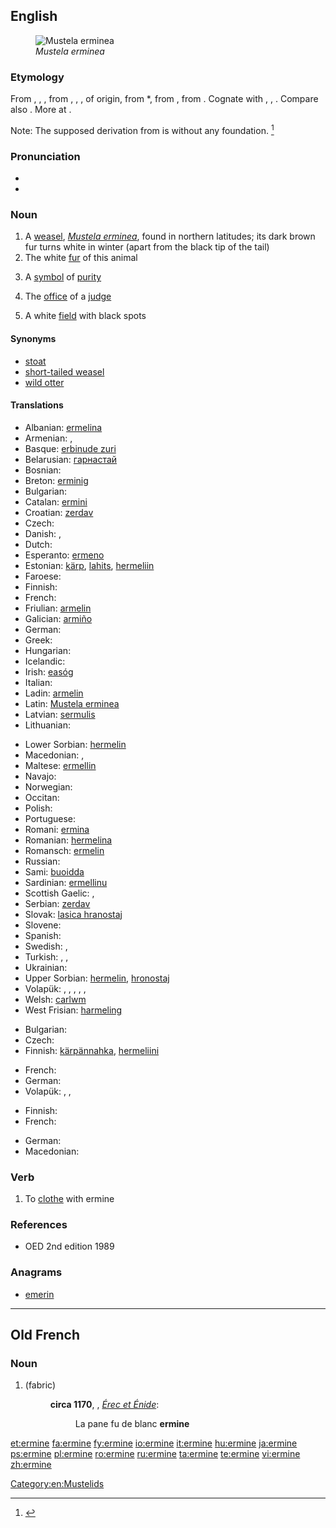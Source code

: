 ==English==
[[File:Veasel.jpg|thumb|right|''Mustela erminea'']]

===Etymology===
From {{etyl|enm}} {{term|ermine|lang=enm}}, {{term|ermin|lang=enm}}, {{term|ermyn|lang=enm}}, from {{etyl|fro}} {{term|ermin|lang=fro}}, {{term|ermine|lang=fro}}, {{term|hermine||ermine|lang=fro}}, of {{etyl|gem}} origin, from {{etyl|frk}} *{{term||harmo, *harmin-|ermine, stoat, weasel|lang=frk}}, from {{proto|Germanic|harmô|weasel|lang=en}}, from {{proto|Indo-European|ḱerǝm-|weasel|lang=en}}. Cognate with {{etyl|goh|-}} {{term|harmo||ermine, stoat, weasel|lang=goh}}, {{etyl|odt|-}} {{term|harm||weasel|lang=odt}}, {{etyl|ang|-}} {{term|hearma||fieldmouse, dormouse, weasel|lang=ang}}. Compare also {{etyl|de|-}} {{term|Hermelin||ermine|lang=de}}. More at {{l|en|ermelin}}.

Note: The supposed derivation from {{etyl|ML.|-}} {{term|mus|mūs|lang=la}} {{term|Armenius|lang=la||Armenian mouse}} is without any foundation. <ref>{{R:Century 1911}}</ref>

===Pronunciation===
* {{IPA|/ˈɜːmɪn/}}
* {{rhymes|ɜː(r)mɪn}}

===Noun===
{{wikipedia}}
{{en-noun}}

# A [[weasel]], ''[[Mustela erminea]]'', found in northern latitudes; its dark brown fur turns white in winter (apart from the black tip of the tail)
# The white [[fur]] of this animal
# {{poetic}} A [[symbol]] of [[purity]]
# {{figuratively}} The [[office]] of a [[judge]]
# {{heraldry}} A white [[field]] with black spots

====Synonyms====
* [[stoat]] {{qualifier|British}}
* [[short-tailed weasel]]
* [[wild otter]]

====Translations====
{{trans-top|Mustela erminea}}
* Albanian: [[ermelina]]
* Armenian: {{t+|hy|կնգում|tr=kngum}}, {{t-|hy|սպիտակ աքիս|tr=spitak ak’is}}
* Basque: [[erbinude zuri]]
* Belarusian: [[гарнастай]]
* Bosnian: {{t|bs|hermelin|m}}
* Breton: [[erminig]]
* Bulgarian: {{t|bg|хермелин|tr=hermelin|m}}
* Catalan: [[ermini]]
* Croatian: [[zerdav]]
* Czech: {{t-|cs|hranostaj|m}}
* Danish: {{t|da|hermelin|c}}, {{t|da|lækat|c}}
* Dutch: {{t+|nl|hermelijn|m}}
* Esperanto: [[ermeno]]
* Estonian: [[kärp]], [[lahits]], [[hermeliin]]
* Faroese: {{t|fo|roysikøttur}}
* Finnish: {{t+|fi|kärppä}}
* French: {{t+|fr|hermine|f}}
* Friulian: [[armelin]]
* Galician: [[armiño]]
* German: {{t+|de|Hermelin|n}}
* Greek: {{t|el|ερμίνα|f|tr=ermína}}
* Hungarian: {{t+|hu|hermelin}}
* Icelandic: {{t+|is|hreysiköttur}}
* Irish: [[easóg]]
* Italian: {{t-|it|ermellino|m}}
* Ladin: [[armelin]]
* Latin: [[Mustela erminea]] {{f}}
* Latvian: [[sermulis]]
* Lithuanian: {{t-|lt|šermuonėlis|xs=Lithuanian}}
{{trans-mid}}
* Lower Sorbian: [[hermelin]]
* Macedonian: {{t|mk|хермелин|m|tr=hermelín}}, {{t|mk|ермелин|m|tr=ermelín}}
* Maltese: [[ermellin]]
* Navajo: {{tø|nv|dlǫ́ʼiiłgaii}}
* Norwegian: {{t+|no|røyskatt}}
* Occitan: {{t|oc|ermina|f}}
* Polish: {{t|pl|gronostaj|m}}
* Portuguese: {{t-|pt|arminho|m}}
* Romani: [[ermina]] {{f}}
* Romanian: [[hermelina]]
* Romansch: [[ermelin]]
* Russian: {{t|ru|горностай|tr=gornostáj|m}}
* Sami: [[buoidda]]
* Sardinian: [[ermellinu]]
* Scottish Gaelic: {{t-|gd|neas|f|xs=Scottish Gaelic}}, {{t-|gd|neas mhòr|f|xs=Scottish Gaelic}}
* Serbian: [[zerdav]] {{m}}
* Slovak: [[lasica hranostaj]]
* Slovene: {{t+|sl|hermelin}}
* Spanish: {{t+|es|armiño|m}}
* Swedish: {{t-|sv|hermelin|c}}, {{t|sv|lekatt|c}}
* Turkish: {{t+|tr|as}}, {{t+|tr|kakım}}, {{t+|tr|ermin}}
* Ukrainian: {{t|uk|горностай|tr=gornostaj|m}}
* Upper Sorbian: [[hermelin]], [[hronostaj]]
* Volapük: {{qualifier|male or female}} {{t|vo|härmin}}, {{qualifier|male}} {{t|vo|hihärmin}}, {{qualifier|female}} {{t|vo|jihärmin}}, {{qualifier|male or female offspring, young}} {{t|vo|härminül}}, {{qualifier|male offspring, young}} {{t|vo|hihärminül}}, {{qualifier|female offspring, young}} {{t|vo|jihärminül}}
* Welsh: [[carlwm]]
* West Frisian: [[harmeling]]
{{trans-bottom}}

{{trans-top|the white fur of this animal}}
* Bulgarian: {{t|bg|хермелин|m|sc=Cyrl}}
* Czech: {{t-|cs|hranostaj|m}}
* Finnish: [[kärpännahka]], [[hermeliini]]
{{trans-mid}}
* French: {{t+|fr|hermine|f}}
* German: {{t|de|Hermelin|m}}
* Volapük: {{t|vo|härminaskin}}, {{t|vo|härminapläd}}, {{t|vo|visafot}}
{{trans-bottom}}

{{trans-top|a symbol of purity}}
{{trans-mid}}
{{trans-bottom}}

{{trans-top|the office of a judge}}
{{trans-mid}}
{{trans-bottom}}

{{trans-top|(heraldry) a white field with black spots}}
* Finnish: {{t-|fi|kärpännahka}}
* French: {{t+|fr|hermine|f}}
{{trans-mid}}
* German: {{t|de|Hermelin}}
* Macedonian: {{t|mk|хермелин|m|tr=hermelín}}
{{trans-bottom}}

===Verb===
{{en-verb|ermin|es}}

# To [[clothe]] with ermine

===References===
* OED 2nd edition 1989
<references/>

===Anagrams===
* [[emerin#English|emerin]]

[[Category:en:Mustelids]]

----

==Old French==

===Noun===
{{fro-noun|f}}

# {{l|en|ermine}} (fabric)
#: '''circa 1170''', {{w|Chrétien de Troyes}}, ''[[s:fr:Érec et Énide|Érec et Énide]]'':
#:: La pane fu de blanc '''ermine'''

[[et:ermine]]
[[fa:ermine]]
[[fy:ermine]]
[[io:ermine]]
[[it:ermine]]
[[hu:ermine]]
[[ja:ermine]]
[[ps:ermine]]
[[pl:ermine]]
[[ro:ermine]]
[[ru:ermine]]
[[ta:ermine]]
[[te:ermine]]
[[vi:ermine]]
[[zh:ermine]]